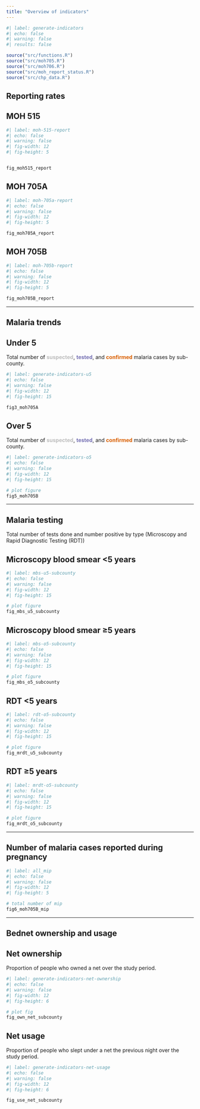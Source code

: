 ```yaml
---
title: "Overview of indicators"
---
```


```r
#| label: generate-indicators
#| echo: false
#| warning: false
#| results: false

source("src/functions.R")
source("src/moh705.R")
source("src/moh706.R")
source("src/moh_report_status.R")
source("src/chp_data.R")
```

## Reporting rates

::: panel-tabset
## MOH 515

```r
#| label: moh-515-report
#| echo: false
#| warning: false
#| fig-width: 12
#| fig-height: 5


fig_moh515_report
```

## MOH 705A

```r
#| label: moh-705a-report
#| echo: false
#| warning: false
#| fig-width: 12
#| fig-height: 5

fig_moh705A_report
```

## MOH 705B

```r
#| label: moh-705b-report
#| echo: false
#| warning: false
#| fig-width: 12
#| fig-height: 5

fig_moh705B_report
```
:::

------------------------------------------------------------------------

## Malaria trends

::: panel-tabset
## Under 5

Total number of [**suspected**]{style="color:#bdbdbd"}, [**tested**]{style="color:#7570b3"}, and [**confirmed**]{style="color:#d95f02"} malaria cases by sub-county.

```r
#| label: generate-indicators-u5
#| echo: false
#| warning: false
#| fig-width: 12
#| fig-height: 15

fig3_moh705A
```

## Over 5

Total number of [**suspected**]{style="color:#bdbdbd"}, [**tested**]{style="color:#7570b3"}, and [**confirmed**]{style="color:#d95f02"} malaria cases by sub-county.

```r
#| label: generate-indicators-o5
#| echo: false
#| warning: false
#| fig-width: 12
#| fig-height: 15

# plot figure
fig5_moh705B

```
:::

------------------------------------------------------------------------

## Malaria testing

Total number of tests done and number positive by type (Microscopy and Rapid Diagnostic Testing (RDT))

::: panel-tabset
## Microscopy blood smear \<5 years

```r
#| label: mbs-u5-subcounty
#| echo: false
#| warning: false
#| fig-width: 12
#| fig-height: 15

# plot figure
fig_mbs_u5_subcounty
```

## Microscopy blood smear ≥5 years

```r
#| label: mbs-o5-subcounty
#| echo: false
#| warning: false
#| fig-width: 12
#| fig-height: 15

# plot figure
fig_mbs_o5_subcounty
```

## RDT <5 years

```r
#| label: rdt-o5-subcounty
#| echo: false
#| warning: false
#| fig-width: 12
#| fig-height: 15

# plot figure
fig_mrdt_u5_subcounty
```

## RDT ≥5 years

```r
#| label: mrdt-o5-subcounty
#| echo: false
#| warning: false
#| fig-width: 12
#| fig-height: 15

# plot figure
fig_mrdt_o5_subcounty
```
:::

------------------------------------------------------------------------

## Number of malaria cases reported during pregnancy

```r
#| label: all_mip
#| echo: false
#| warning: false
#| fig-width: 12
#| fig-height: 5

# total number of mip
fig6_moh705B_mip
```

------------------------------------------------------------------------

## Bednet ownership and usage

::: panel-tabset
## Net ownership

Proportion of people who owned a net over the study period.

```r
#| label: generate-indicators-net-ownership
#| echo: false
#| warning: false
#| fig-width: 12
#| fig-height: 6

# plot fig
fig_own_net_subcounty

```

## Net usage

Proportion of people who slept under a net the previous night over the study period.

```r
#| label: generate-indicators-net-usage
#| echo: false
#| warning: false
#| fig-width: 12
#| fig-height: 6

fig_use_net_subcounty
```
:::
